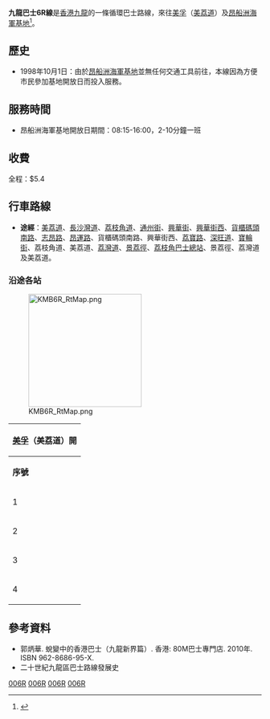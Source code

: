 {{公共汽車路線基礎資訊
|路線名稱             = 九龍巴士6R線
|外文名稱             = KMB Route 6R
|代表圖像             = KMB TF6087 6R.jpg
|代表圖像二           = 
|經營者               = 九龍巴士
|所屬車廠             = [[九巴荔枝角車廠|荔枝角車廠]]（L）
|路線用車             = 不固定
|起點站               = [[美孚_(香港)|美孚]]（[[美荔道|美荔道]]）
|途經地點             = 中途不停站
|終點站               = [[昂船洲海軍基地|昂船洲海軍基地]]（循環點）
|服務時間             = 昂船洲海軍基地開放日：09:00-13:45
|起點站服務時間       =
|終點站服務時間       =
|班次頻率             = 6-7分
|全程收費             = $5.4
}}

'''九龍巴士6R線'''是[[香港|香港]][[九龍|九龍]]的一條循環巴士路線，來往[[美孚_(香港)|美孚]]（[[美荔道|美荔道]]）及[[昂船洲海軍基地|昂船洲海軍基地]]<ref>{{Cite web |url=http://www.681busterminal.com/kn-6r.html |title=681巴士總站－九巴6R線 |accessdate=2008-07-17 |archive-date=2019-06-23 |archive-url=https://web.archive.org/web/20190623153342/http://www.681busterminal.com/kn-6r.html |dead-url=no }}</ref>。

==歷史==
*1998年10月1日：由於[[昂船洲海軍基地|昂船洲海軍基地]]並無任何交通工具前往，本線因為方便市民參加基地開放日而投入服務。

==服務時間==
*昂船洲海軍基地開放日期間：08:15-16:00，2-10分鐘一班

==收費==
全程：$5.4
{{fare-remarks|KMB|fcs=Y}}

==行車路線==
*'''途經'''：[[美荔道|美荔道]]、[[長沙灣道|長沙灣道]]、[[荔枝角道|荔枝角道]]、[[通州街|通州街]]、[[興華街|興華街]]、[[興華街西|興華街西]]、[[貨櫃碼頭南路|貨櫃碼頭南路]]、[[志昂路|志昂路]]、[[昂運路|昂運路]]、貨櫃碼頭南路、興華街西、[[荔寶路|荔寶路]]、[[深旺道|深旺道]]、[[寶輪街|寶輪街]]、荔枝角道、美荔道、[[荔灣道|荔灣道]]、[[景荔徑|景荔徑]]、[[荔枝角巴士總站|荔枝角巴士總站]]、景荔徑、荔灣道及美荔道。

===沿途各站===
[[File:KMB6R_RtMap.png|225px]]
{|class="wikitable" style="text-align: center"
!colspan=3|[[美孚新邨|美孚]]（美荔道）開
|-
!'''序號'''!!'''車站名稱'''!!'''位置'''
|- 
|1||[[美孚新邨#第6期|美孚（美荔道）]]||美荔道
|-
|2||[[昂船洲海軍基地|昂船洲海軍基地]]||志昂路
|-
|3||[[美孚站|美孚站]]||[[荔枝角道|荔枝角道]]
|-
|4||美孚（美荔道）||美荔道
|}

==參考資料==
<references />
*郭炳華. 蛻變中的香港巴士（九龍新界篇）. 香港: 80M巴士專門店. 2010年. ISBN 962-8686-95-X.
*二十世紀九龍區巴士路線發展史
{{HK-bus-stub}}
{{深水埗區巴士路線列表}}
{{大型活動特別巴士路線列表}}

[[Category:九龍巴士路線|006R]]
[[Category:九龍巴士特別巴士路線|006R]]
[[Category:葵青區巴士路線|006R]]
[[Category:深水埗區巴士路線|006R]]